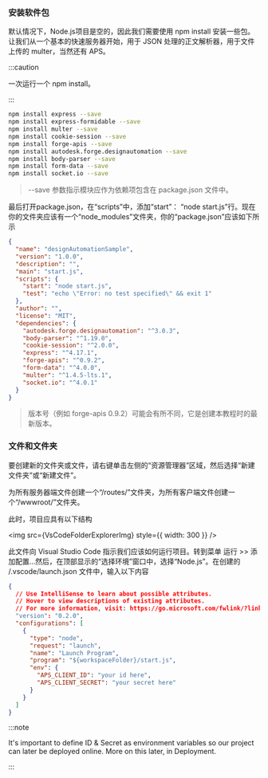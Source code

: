 
### 安装软件包

默认情况下，Node.js项目是空的，因此我们需要使用 npm install 安装一些包。让我们从一个基本的快速服务器开始，用于 JSON 处理的正文解析器，用于文件上传的 multer，当然还有 APS。



:::caution

一次运行一个 npm install。


:::



```bash
npm install express --save
npm install express-formidable --save
npm install multer --save
npm install cookie-session --save
npm install forge-apis --save
npm install autodesk.forge.designautomation --save
npm install body-parser --save
npm install form-data --save
npm install socket.io --save
```

> --save 参数指示模块应作为依赖项包含在 package.json 文件中。

最后打开package.json，在“scripts”中，添加“start”： “node start.js”行。现在你的文件夹应该有一个“node_modules”文件夹，你的“package.json”应该如下所示

```json title=package.json
{
  "name": "designAutomationSample",
  "version": "1.0.0",
  "description": "",
  "main": "start.js",
  "scripts": {
    "start": "node start.js",
    "test": "echo \"Error: no test specified\" && exit 1"
  },
  "author": "",
  "license": "MIT",
  "dependencies": {
    "autodesk.forge.designautomation": "^3.0.3",
    "body-parser": "^1.19.0",
    "cookie-session": "^2.0.0",
    "express": "^4.17.1",
    "forge-apis": "^0.9.2",
    "form-data": "^4.0.0",
    "multer": "^1.4.5-lts.1",
    "socket.io": "^4.0.1"
  }
}
```

> 版本号（例如 forge-apis 0.9.2）可能会有所不同，它是创建本教程时的最新版本。

### 文件和文件夹

要创建新的文件夹或文件，请右键单击左侧的“资源管理器”区域，然后选择“新建文件夹”或“新建文件”。

为所有服务器端文件创建一个“/routes/”文件夹，为所有客户端文件创建一个“/wwwroot/”文件夹。

此时，项目应具有以下结构

<img src={VsCodeFolderExplorerImg} style={{ width: 300 }} />

此文件向 Visual Studio Code 指示我们应该如何运行项目。转到菜单 运行 >> 添加配置...然后，在顶部显示的“选择环境”窗口中，选择“Node.js”。在创建的 /.vscode/launch.json 文件中，输入以下内容

```json title=launch.json
{
  // Use IntelliSense to learn about possible attributes.
  // Hover to view descriptions of existing attributes.
  // For more information, visit: https://go.microsoft.com/fwlink/?linkid=830387
  "version": "0.2.0",
  "configurations": [
    {
      "type": "node",
      "request": "launch",
      "name": "Launch Program",
      "program": "${workspaceFolder}/start.js",
      "env": {
        "APS_CLIENT_ID": "your id here",
        "APS_CLIENT_SECRET": "your secret here"
      }
    }
  ]
}
```



:::note


It's important to define ID & Secret as environment variables so our project can later be deployed online. More on this later, in Deployment.


:::

